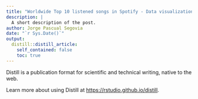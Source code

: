 ```yaml
---
title: "Worldwide Top 10 listened songs in Spotify - Data visualization"
description: |
  A short description of the post.
author: Jorge Pascual Segovia
date: "`r Sys.Date()`"
output:
  distill::distill_article:
    self_contained: false
    toc: true
---
```





Distill is a publication format for scientific and technical writing, native to the web.

Learn more about using Distill at <https://rstudio.github.io/distill>.


